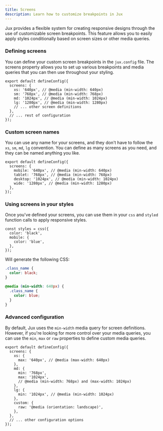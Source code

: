 ```yaml
---
title: Screens
description: Learn how to customize breakpoints in Jux
---
```


Jux provides a flexible system for creating responsive designs through the use of customizable screen breakpoints. This feature allows you to easily apply styles conditionally based on screen sizes or other media queries.

### Defining screens

You can define your custom screen breakpoints in the `jux.config` file. The screens property allows you to set up various breakpoints and media queries that you can then use throughout your styling.

```tsx title="jux.config.ts"
export default defineConfig({
  screens: {
    xs: '640px', // @media (min-width: 640px)
    sm: '768px', // @media (min-width: 768px)
    md: '1024px', // @media (min-width: 1024px)
    lg: '1280px', // @media (min-width: 1280px)
    // ... other screen definitions
  },
  // ... rest of configuration
});
```

### Custom screen names

You can use any name for your screens, and they don't have to follow the `xs`, `sm`, `md`, `lg` convention. You can define as many screens as you need, and they can be named anything you like.

```tsx title="jux.config.ts"
export default defineConfig({
  screens: {
    mobile: '640px', // @media (min-width: 640px)
    tablet: '768px', // @media (min-width: 768px)
    desktop: '1024px', // @media (min-width: 1024px)
    wide: '1280px', // @media (min-width: 1280px)
  },
});
```

### Using screens in your styles

Once you've defined your screens, you can use them in your `css` and `styled` function calls to apply responsive styles.

```tsx title="example.tsx"
const styles = css({
  color: 'black',
  mobile: {
    color: 'blue',
  },
});
```

Will generate the following CSS:

```css
.class_name {
  color: black;
}

@media (min-width: 640px) {
  .class_name {
    color: blue;
  }
}
```

### Advanced configuration

By default, Jux uses the `min-width` media query for screen definitions. However, if you're looking for more control over your media queries, you can use the `min`, `max` or `raw` properties to define custom media queries.

```tsx title="jux.config.ts"
export default defineConfig({
  screens: {
    xs: {
      max: '640px', // @media (max-width: 640px)
    },
    md: {
      min: '768px',
      max: '1024px',
      // @media (min-width: 768px) and (max-width: 1024px)
    },
    lg: {
      min: '1024px', // @media (min-width: 1024px)
    },
    custom: {
      raw: '@media (orientation: landscape)',
    },
  },
  // ... other configuration options
});
```
